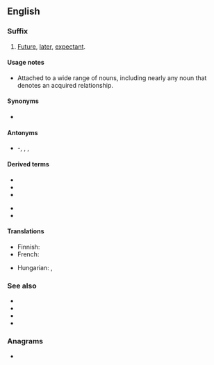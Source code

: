 {{also|tobe|Tobe|tobě|to-be}}
==English==

===Suffix===
{{en-suffix|head=-[[to]]-[[be]]}}

# [[future|Future]], [[later]], [[expectant]].

====Usage notes====
* Attached to a wide range of nouns, including nearly any noun that denotes an acquired relationship.

====Synonyms====
* {{sense|future, later, expectant}} {{l|en|future}}

====Antonyms====
* {{sense|future, later, expectant}} {{l|en|then}}-, {{l|en|then}}, {{l|en|ex-}}, {{l|en|former}}

====Derived terms====
{{der-top}}
* {{l|en|bride-to-be}}
* {{l|en|corpse-to-be}}
* {{l|en|father-to-be}}
{{der-mid}}
* {{l|en|husband-to-be}}
* {{l|en|mother-to-be}}
{{der-bottom}}

====Translations====
{{trans-top|future, later, expectant}}
* Finnish: {{t+|fi|tuleva}}
* French: {{t|fr|en devenir}}
{{trans-mid}}
* Hungarian: {{t+|hu|leendő}}, {{t+|hu|jelölt|alt=-jelölt}}
{{trans-bottom}}

===See also===
* {{l|en|cum}}
* {{l|en|-elect}}
* {{l|en|has-been}}
* {{l|en|wannabe}}

===Anagrams===
* {{anagrams|en|a=beot|Beto|Tebo|beot|boet|bote}}